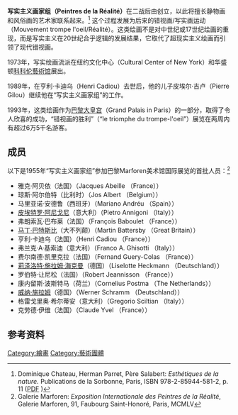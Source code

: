 {{expert|time=2015-01-28T18:00:12+00:00}}

'''写实主义画家组（Peintres de la Réalité）'''在二战后由{{link-en|亨利·卡迪乌|Henri Cadiou}}创立，以此将擅长静物画和风俗画的艺术家联系起来。<ref>Dominique Chateau, Herman Parret, Père Salabert: ''Esthétiques de la nature.'' Publications de la Sorbonne, Paris, ISBN 978-2-85944-581-2, p. 11 ([http://www.univ-paris1.fr/IMG/pdf/581_Chateau_Esthetiques_de_la_nature.pdf PDF] {{Wayback|url=http://www.univ-paris1.fr/IMG/pdf/581_Chateau_Esthetiques_de_la_nature.pdf |date=20160113160747 }})</ref> 这个过程发展为后来的错视画/写实画运动（Mouvement trompe l'oeil/Réalité）。这类绘画不是对中世纪或17世纪绘画的重现，而是写实主义在20世纪合乎逻辑的发展结果，它取代了超现实主义绘画而引领了现代错视画。

1973年，写实绘画流派在纽约文化中心（Cultural Center of New York）和华盛顿[[科科伦藝術馆|科科伦藝術馆]]展出。

1989年，在亨利·卡迪乌（Henri Cadiou）去世后，他的儿子皮埃尔·吉卢（Pierre Gilou）继续他在“写实主义画家组”的工作。

1993年，这类绘画作为[[巴黎大皇宫|巴黎大皇宫]]（Grand Palais in Paris）的一部分，取得了令人欣喜的成功，“错视画的胜利”（“le triomphe du trompe-l'oeil”）展览在两周内有超过6万5千名游客。

==成员==
以下是1955年“写实主义画家组”参加巴黎Marforen美术馆国际展览的首批人员：<ref>Galerie Marforen: ''Exposition Internationale des Peintres de la Réalité'', Galerie Marforen, 91, Faubourg Saint-Honoré, Paris, MCMLV</ref>

*雅克·阿贝依（法国）（Jacques Abeille （France））
*琼斯·阿尔伯特（比利时）（Jos Albert （Belgium））
*马里亚诺·安德鲁（西班牙）（Mariano Andréu （Spain））
*[[皮埃特罗·阿尼戈尼|皮埃特罗·阿尼戈尼]]（意大利）（Pietro Annigoni （Italy））
*弗朗索瓦·巴布莱（法国）（François Baboulet （France））
*[[马丁·巴特斯比|马丁·巴特斯比]]（大不列颠）（Martin Battersby （Great Britain））
*亨利·卡迪乌（法国）（Henri Cadiou （France））
*弗兰克·A·基索迪（意大利）（Franco A. Ghisotti （Italy））
*费尔南德·凯里克拉（法国）（Fernand Guery-Colas （France））
*[[莉泽洛特·施拉姆·海克曼|莉泽洛特·施拉姆·海克曼]]（德国）（Liselotte Heckmann （Deutschland））
*罗伯特·让尼松（法国）（Robert Jeannisson （France））
*康内留斯·波斯特马（荷兰）（Cornelius Postma （The Netherlands））
*[[威纳·施拉姆|威纳·施拉姆]]（德国）（Werner Schramm （Deutschland））
*格雷戈里奥·希尔蒂安（意大利）（Gregorio Sciltian （Italy））
*克劳德·伊维（法国）（Claude Yvel （France））

==参考资料==
<references />

[[Category:繪畫|Category:繪畫]]
[[Category:藝術團體|Category:藝術團體]]